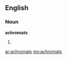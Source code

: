 ==English==
===Noun===
'''achromats'''
# {{plural of|[[achromat]]}}

[[ar:achromats]]
[[my:achromats]]